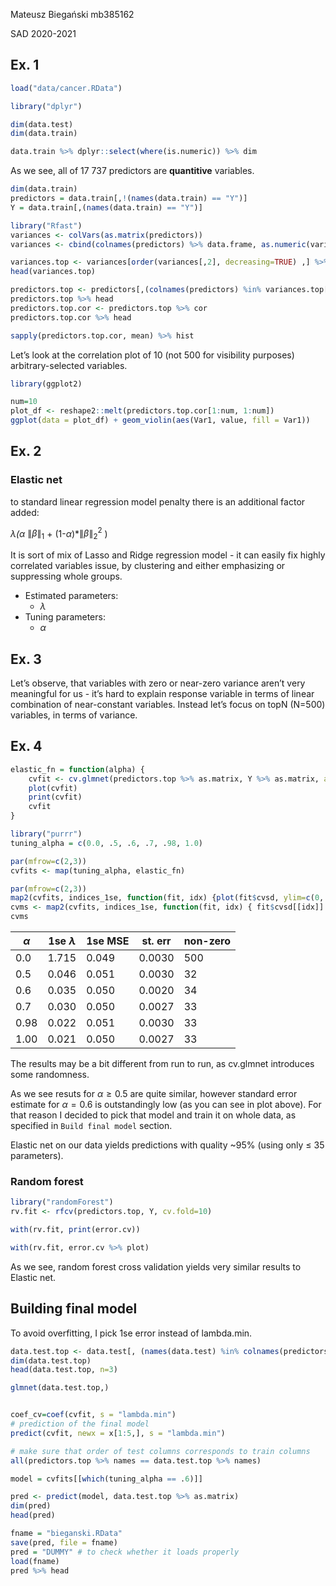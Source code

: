 Mateusz Biegański
mb385162

SAD 2020-2021

## Ex. 1

```r
load("data/cancer.RData")
```

```r
library("dplyr")
```

```r
dim(data.test)
dim(data.train)
```

```r
data.train %>% dplyr::select(where(is.numeric)) %>% dim
```

As we see, all of 17 737 predictors are **quantitive** variables.

```r
dim(data.train)
predictors = data.train[,!(names(data.train) == "Y")]
Y = data.train[,(names(data.train) == "Y")]
```

```r
library("Rfast")
variances <- colVars(as.matrix(predictors))
variances <- cbind(colnames(predictors) %>% data.frame, as.numeric(variances))

variances.top <- variances[order(variances[,2], decreasing=TRUE) ,] %>% head(n=500)
head(variances.top)
```

```r
predictors.top <- predictors[,(colnames(predictors) %in% variances.top[,1])]
predictors.top %>% head
predictors.top.cor <- predictors.top %>% cor
predictors.top.cor %>% head
```

```r
sapply(predictors.top.cor, mean) %>% hist
```

Let's look at the correlation plot of 10 (not 500 for visibility purposes) arbitrary-selected variables.

```r
library(ggplot2)

num=10
plot_df <- reshape2::melt(predictors.top.cor[1:num, 1:num])
ggplot(data = plot_df) + geom_violin(aes(Var1, value, fill = Var1))
```

## Ex. 2

### Elastic net

to standard linear regression model penalty there is an additional factor added:

$\lambda$*($\alpha$* $\lVert\beta\rVert _1$ + (1-$\alpha$)*$\lVert\beta\rVert _2 ^2$ )

It is sort of mix of Lasso and Ridge regression model - it can easily fix highly correlated variables issue, by clustering and either emphasizing or suppressing whole groups.

* Estimated parameters:
    * $\lambda$
* Tuning parameters:
    * $\alpha$

## Ex. 3

Let's observe, that variables with zero or near-zero variance aren't very meaningful for us - it's hard to explain response variable in terms of linear combination of near-constant variables. Instead let's focus on topN (N=500) variables, in terms of variance.

## Ex. 4

```r
elastic_fn = function(alpha) {
    cvfit <- cv.glmnet(predictors.top %>% as.matrix, Y %>% as.matrix, alpha=alpha, type.measure="mse")
    plot(cvfit)
    print(cvfit)
    cvfit
}
```

```r
library("purrr")
tuning_alpha = c(0.0, .5, .6, .7, .98, 1.0)

par(mfrow=c(2,3))
cvfits <- map(tuning_alpha, elastic_fn)
```

```r
par(mfrow=c(2,3))
map2(cvfits, indices_1se, function(fit, idx) {plot(fit$cvsd, ylim=c(0, 0.005)) }) %>% invisible
cvms <- map2(cvfits, indices_1se, function(fit, idx) { fit$cvsd[[idx]] })
cvms
```

| $\alpha$ | 1se $\lambda$ | 1se MSE   |  st. err  | non-zero |
|----------|---------------|-----------|-----------|----------|
|    0.0   |      1.715    |   0.049   |    0.0030 |   500    |
|    0.5   |      0.046    |   0.051   |    0.0030 |    32    |
|    0.6   |      0.035    |   0.050   |    0.0020 |    34    |
|    0.7   |      0.030    |   0.050   |    0.0027 |    33    |
|   0.98   |      0.022    |   0.051   |    0.0030 |    33    |
|   1.00   |      0.021    |   0.050   |    0.0027 |    33    |
    

 The results may be a bit different from run to run, as cv.glmnet introduces some randomness.

As we see resuts for $\alpha \ge 0.5$ are quite similar, however standard error estimate for  $\alpha = 0.6$ is outstandingly low (as you can see in plot above). For that reason I decided to pick that model and train it on whole data, as specified in `Build final model` section.

Elastic net on our data yields predictions with quality ~95% (using only $\leq$ 35 parameters). 

### Random forest

```r
library("randomForest")
rv.fit <- rfcv(predictors.top, Y, cv.fold=10)
```

```r
with(rv.fit, print(error.cv))
```

```r
with(rv.fit, error.cv %>% plot)
```

As we see, random forest cross validation yields very similar results to Elastic net.

## Building final model

To avoid overfitting, I pick 1se error instead of lambda.min.

```r
data.test.top <- data.test[, (names(data.test) %in% colnames(predictors.top))]
dim(data.test.top)
head(data.test.top, n=3)
```

```r
glmnet(data.test.top,)


coef_cv=coef(cvfit, s = "lambda.min")
# prediction of the final model
predict(cvfit, newx = x[1:5,], s = "lambda.min")
```

```r
# make sure that order of test columns corresponds to train columns
all(predictors.top %>% names == data.test.top %>% names)
```

```r
model = cvfits[[which(tuning_alpha == .6)]]

pred <- predict(model, data.test.top %>% as.matrix) 
dim(pred)
head(pred)
```

```r
fname = "bieganski.RData"
save(pred, file = fname)
pred = "DUMMY" # to check whether it loads properly
load(fname)
pred %>% head
```